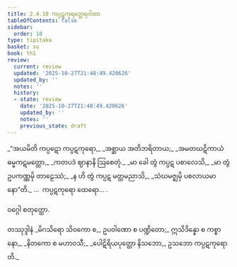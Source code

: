 ```yaml
---
title: 2.4.10 ကပ္ပဋကုရတ္ထေရဂါထာ
tableOfContents: false
sidebar:
  order: 10
type: tipitaka
basket: su
book: th1
review:
  current: review
  updated: '2025-10-27T21:48:49.420626'
  updated_by: ''
  notes: ''
  history:
  - state: review
    date: '2025-10-27T21:48:49.420626'
    updated_by: ''
    notes: ''
    previous_state: draft
---
```



<ReviewStatus review={frontmatter.review} showDetails={true} />

<HypothesisAnnotation frontmatter={frontmatter} />

<DynamicBreadcrumb />

<Division number="199" book="th1" e="ch" v="19" p="258">

<Paragraph number="397" type="verses" book="th1">
_“အယမိတိ ကပ္ပဋော ကပ္ပဋကုရော,_  
_အစ္ဆာယ အတိဘရိတာယ;_  
_အမတဃဋိကာယံ ဓမ္မကဋမတ္တော,_  
_ကတပဒံ ဈာနာနိ ဩစေတုံ._  

</Paragraph>

</Division>
<Division number="200" book="th1" e="ch" v="19" p="258">

<Paragraph number="398" type="verses" book="th1">
_မာ ခေါ တွံ ကပ္ပဋ ပစာလေသိ,_  
_မာ တွံ ဥပကဏ္ဏမှိ တာဠေဿံ;_  
_န ဟိ တွံ ကပ္ပဋ မတ္တမညာသိ,_  
_သံဃမဇ္ဈမှိ ပစလာယမာနော”တိ._  


</Paragraph>
</Division>

<Paragraph number="399" type="center" book="th1">
…  ကပ္ပဋကုရော ထေရော… .

  
ဝဂ္ဂေါ စတုတ္ထော.



</Paragraph>

<Paragraph number="400" type="center" book="th1">
တဿုဒ္ဒါနံ


</Paragraph>

<Paragraph number="401" book="th1">
_မိဂသိရော သိဝကော စ,_  
ဥပဝါဏော စ ပဏ္ဍိတော;_  
ဣသိဒိန္နော စ ကစ္စာနော,_  
_နိတကော စ မဟာဝသီ;_  
_ပေါဋိရိယပုတ္တော နိသဘော,_  
ဥသဘော ကပ္ပဋကုရောတိ._
</Paragraph>